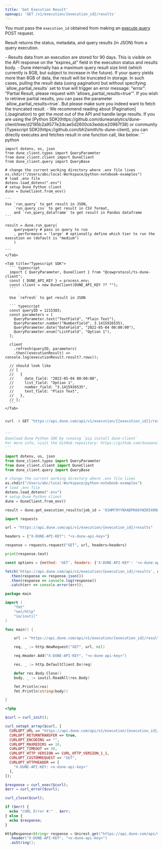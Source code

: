 ```yaml
---
title: 'Get Execution Result'
openapi: 'GET /v1/execution/{execution_id}/results'
---
```


You must pass the `execution_id` obtained from making an [execute query](/api-reference/executions/endpoint/execute-query) POST request. 

Result returns the status, metadata, and query results (in JSON) from a query execution.


<Info> 
- Results data from an execution are stored for 90 days. This is visible on the API response on the “expires_at” field in the execution status and results body. 
- Dune internally has a maximum query result size limit (which currently is 8GB, but subject to increase in the future). If your query yields more than 8GB of data, the result will be truncated in storage. In such cases, pulling the result data (using pagination) but without specifying `allow_partial_results` set to true will trigger an error message: "error": "Partial Result, please request with 'allows_partial_results=true'". If you wish to retrieve partial results, you can pass the parameter `allow_partial_results=true`. But please make sure you indeed want to fetch the truncated result.
- We recommend reading about [Pagination](./pagination) to get the most out of the API and handle large results.

</Info>

<Accordion title="Execute query and get result in one call">
  <Tip> If you are using the [Python SDK](https://github.com/duneanalytics/dune-client/tree/d2195b2a9577e2dcae5d2600cb3eddce20987f38) or community [Typescript SDK](https://github.com/bh2smith/ts-dune-client), you can directly executes and fetches result in one function call, like below: </Tip>

  <Tabs>
    <Tab title="Python SDK">
    ``` python

    import dotenv, os, json
    from dune_client.types import QueryParameter
    from dune_client.client import DuneClient
    from dune_client.query import QueryBase

    # change the current working directory where .env file lives
    os.chdir("/Users/abc/local-Workspace/python-notebook-examples")
    # load .env file
    dotenv.load_dotenv(".env")
    # setup Dune Python client
    dune = DuneClient.from_env()

    ```
    Use `run_query` to get result in JSON, 
        `run_query_csv` to get result in CSV format, 
        and `run_query_dataframe` to get result in Pandas dataframe
    ```

    result = dune.run_query(
        query=query # pass in query to run 
        , performance = 'large' # optionally define which tier to run the execution on (default is "medium")
        )

    ```
    </Tab>

    <Tab title="Typescript SDK">
      ``` typescript
      import { QueryParameter, DuneClient } from "@cowprotocol/ts-dune-client";
      const { DUNE_API_KEY } = process.env;
      const client = new DuneClient(DUNE_API_KEY ?? "");
      ```

      Use `refresh` to get result in JSON

      ``` typescript
      const queryID = 1215383;
      const parameters = [
        QueryParameter.text("TextField", "Plain Text"),
        QueryParameter.number("NumberField", 3.1415926535),
        QueryParameter.date("DateField", "2022-05-04 00:00:00"),
        QueryParameter.enum("ListField", "Option 1"),
      ];

      client
        .refresh(queryID, parameters)
        .then((executionResult) => console.log(executionResult.result?.rows));

      // should look like
      // [
      //   {
      //     date_field: "2022-05-04 00:00:00",
      //     list_field: "Option 1",
      //     number_field: "3.1415926535",
      //     text_field: "Plain Text",
      //   },
      // ];
      ```
    </Tab>

  </Tabs>
</Accordion>

<RequestExample>

```bash cURL

curl -X GET "https://api.dune.com/api/v1/execution/{{execution_id}}/results" -H x-dune-api-key:{{api_key}}

```

```python Python SDK

'''
Download Dune Python SDK by running `pip install dune-client`
For more info, visit the GitHub repository: https://github.com/duneanalytics/dune-client/tree/d2195b2a9577e2dcae5d2600cb3eddce20987f38
'''

import dotenv, os, json
from dune_client.types import QueryParameter
from dune_client.client import DuneClient
from dune_client.query import QueryBase

# change the current working directory where .env file lives
os.chdir("/Users/abc/local-Workspace/python-notebook-examples")
# load .env file
dotenv.load_dotenv(".env")
# setup Dune Python client
dune = DuneClient.from_env()

result = dune.get_execution_results(job_id = '01HM79YYNXADPK66YWZK5X0NXB') # pass in the execution_id

```

```python Python
import requests

url = "https://api.dune.com/api/v1/execution/{execution_id}/results"

headers = {"X-DUNE-API-KEY": "<x-dune-api-key>"}

response = requests.request("GET", url, headers=headers)

print(response.text)

```

```javascript Javascript
const options = {method: 'GET', headers: {'X-DUNE-API-KEY': '<x-dune-api-key>'}};

fetch('https://api.dune.com/api/v1/execution/{execution_id}/results', options)
  .then(response => response.json())
  .then(response => console.log(response))
  .catch(err => console.error(err));

```


```go Go
package main

import (
	"fmt"
	"net/http"
	"io/ioutil"
)

func main() {

	url := "https://api.dune.com/api/v1/execution/{execution_id}/results"

	req, _ := http.NewRequest("GET", url, nil)

	req.Header.Add("X-DUNE-API-KEY", "<x-dune-api-key>")

	res, _ := http.DefaultClient.Do(req)

	defer res.Body.Close()
	body, _ := ioutil.ReadAll(res.Body)

	fmt.Println(res)
	fmt.Println(string(body))

}

```

```php PHP
<?php

$curl = curl_init();

curl_setopt_array($curl, [
  CURLOPT_URL => "https://api.dune.com/api/v1/execution/{execution_id}/results",
  CURLOPT_RETURNTRANSFER => true,
  CURLOPT_ENCODING => "",
  CURLOPT_MAXREDIRS => 10,
  CURLOPT_TIMEOUT => 30,
  CURLOPT_HTTP_VERSION => CURL_HTTP_VERSION_1_1,
  CURLOPT_CUSTOMREQUEST => "GET",
  CURLOPT_HTTPHEADER => [
    "X-DUNE-API-KEY: <x-dune-api-key>"
  ],
]);

$response = curl_exec($curl);
$err = curl_error($curl);

curl_close($curl);

if ($err) {
  echo "cURL Error #:" . $err;
} else {
  echo $response;
}

```

```java Java
HttpResponse<String> response = Unirest.get("https://api.dune.com/api/v1/execution/{execution_id}/results")
  .header("X-DUNE-API-KEY", "<x-dune-api-key>")
  .asString();

```

</RequestExample>